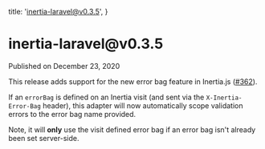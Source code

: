 
  title: 'inertia-laravel@v0.3.5',
}

<h1>inertia-laravel@v0.3.5</h1>

<div className="-mt-8 mb-12 text-base font-medium text-gray-600">Published on December 23, 2020</div>

This release adds support for the new error bag feature in Inertia.js ([#362](https://github.com/inertiajs/inertia/pull/362)).

If an `errorBag` is defined on an Inertia visit (and sent via the `X-Inertia-Error-Bag` header), this adapter will now automatically scope validation errors to the error bag name provided.

Note, it will **only** use the visit defined error bag if an error bag isn't already been set server-side.
